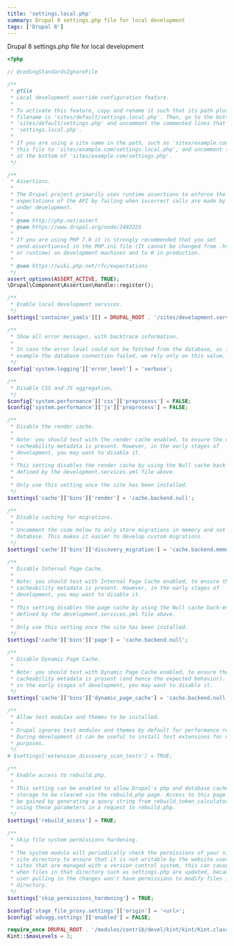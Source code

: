 ```yaml
---
title: 'settings.local.php'
summary: Drupal 8 settings.php file for local development
tags: ['Drupal 8']
---
```


Drupal 8 settings.php file for local development

```php
<?php

// @codingStandardsIgnoreFile

/**
 * @file
 * Local development override configuration feature.
 *
 * To activate this feature, copy and rename it such that its path plus
 * filename is 'sites/default/settings.local.php'. Then, go to the bottom of
 * 'sites/default/settings.php' and uncomment the commented lines that mention
 * 'settings.local.php'.
 *
 * If you are using a site name in the path, such as 'sites/example.com', copy
 * this file to 'sites/example.com/settings.local.php', and uncomment the lines
 * at the bottom of 'sites/example.com/settings.php'.
 */

/**
 * Assertions.
 *
 * The Drupal project primarily uses runtime assertions to enforce the
 * expectations of the API by failing when incorrect calls are made by code
 * under development.
 *
 * @see http://php.net/assert
 * @see https://www.drupal.org/node/2492225
 *
 * If you are using PHP 7.0 it is strongly recommended that you set
 * zend.assertions=1 in the PHP.ini file (It cannot be changed from .htaccess
 * or runtime) on development machines and to 0 in production.
 *
 * @see https://wiki.php.net/rfc/expectations
 */
assert_options(ASSERT_ACTIVE, TRUE);
\Drupal\Component\Assertion\Handle::register();

/**
 * Enable local development services.
 */
$settings['container_yamls'][] = DRUPAL_ROOT . '/sites/development.services.yml';

/**
 * Show all error messages, with backtrace information.
 *
 * In case the error level could not be fetched from the database, as for
 * example the database connection failed, we rely only on this value.
 */
$config['system.logging']['error_level'] = 'verbose';

/**
 * Disable CSS and JS aggregation.
 */
$config['system.performance']['css']['preprocess'] = FALSE;
$config['system.performance']['js']['preprocess'] = FALSE;

/**
 * Disable the render cache.
 *
 * Note: you should test with the render cache enabled, to ensure the correct
 * cacheability metadata is present. However, in the early stages of
 * development, you may want to disable it.
 *
 * This setting disables the render cache by using the Null cache back-end
 * defined by the development.services.yml file above.
 *
 * Only use this setting once the site has been installed.
 */
$settings['cache']['bins']['render'] = 'cache.backend.null';

/**
 * Disable caching for migrations.
 *
 * Uncomment the code below to only store migrations in memory and not in the
 * database. This makes it easier to develop custom migrations.
 */
$settings['cache']['bins']['discovery_migration'] = 'cache.backend.memory';

/**
 * Disable Internal Page Cache.
 *
 * Note: you should test with Internal Page Cache enabled, to ensure the correct
 * cacheability metadata is present. However, in the early stages of
 * development, you may want to disable it.
 *
 * This setting disables the page cache by using the Null cache back-end
 * defined by the development.services.yml file above.
 *
 * Only use this setting once the site has been installed.
 */
$settings['cache']['bins']['page'] = 'cache.backend.null';

/**
 * Disable Dynamic Page Cache.
 *
 * Note: you should test with Dynamic Page Cache enabled, to ensure the correct
 * cacheability metadata is present (and hence the expected behavior). However,
 * in the early stages of development, you may want to disable it.
 */
$settings['cache']['bins']['dynamic_page_cache'] = 'cache.backend.null';

/**
 * Allow test modules and themes to be installed.
 *
 * Drupal ignores test modules and themes by default for performance reasons.
 * During development it can be useful to install test extensions for debugging
 * purposes.
 */
# $settings['extension_discovery_scan_tests'] = TRUE;

/**
 * Enable access to rebuild.php.
 *
 * This setting can be enabled to allow Drupal's php and database cached
 * storage to be cleared via the rebuild.php page. Access to this page can also
 * be gained by generating a query string from rebuild_token_calculator.sh and
 * using these parameters in a request to rebuild.php.
 */
$settings['rebuild_access'] = TRUE;

/**
 * Skip file system permissions hardening.
 *
 * The system module will periodically check the permissions of your site's
 * site directory to ensure that it is not writable by the website user. For
 * sites that are managed with a version control system, this can cause problems
 * when files in that directory such as settings.php are updated, because the
 * user pulling in the changes won't have permissions to modify files in the
 * directory.
 */
$settings['skip_permissions_hardening'] = TRUE;

$config['stage_file_proxy.settings']['origin'] = '<url>';
$config['advagg.settings']['enabled'] = FALSE;

require_once DRUPAL_ROOT . '/modules/contrib/devel/kint/kint/Kint.class.php';
Kint::$maxLevels = 3;
```
